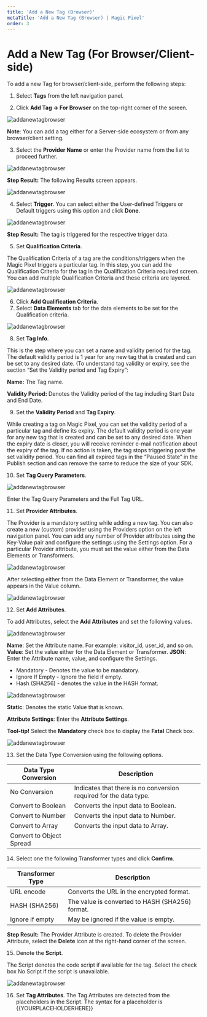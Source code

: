 ---
title: 'Add a New Tag (Browser)'
metaTitle: 'Add a New Tag (Browser) | Magic Pixel'
order: 3
---

# Add a New Tag (For Browser/Client-side)

To add a new Tag for browser/client-side, perform the following steps:

1.	Select **Tags** from the left navigation panel.

2.	Click **Add Tag -> For Browser** on the top-right corner of the screen.

![addanewtagbrowser](/images/tagsimages/addanewtagbrowser.png)

**Note**: You can add a tag either for a Server-side ecosystem or from any browser/client setting.

3.	Select the **Provider Name** or enter the Provider name from the list to proceed further.

![addanewtagbrowser](/images/tagsimages/addanewtagprovider.png)

**Step Result:** The following Results screen appears.

![addanewtagbrowser](/images/tagsimages/providerbrowser.png)

4. Select **Trigger**. 
You can select either the User-defined Triggers or Default triggers using this option and click **Done**.

![addanewtagbrowser](/images/tagsimages/choosetriggers.png)

**Step Result:** The tag is triggered for the respective trigger data.

5. Set **Qualification Criteria**.

The Qualification Criteria of a tag are the conditions/triggers when the Magic Pixel triggers a particular tag. 
In this step, you can add the Qualification Criteria for the tag in the Qualification Criteria required screen. You can add multiple Qualification Criteria and these criteria are layered.

![addanewtagbrowser](/images/tagsimages/addqualificationcriteria.png)

6. Click **Add Qualification Criteria**.
7. Select **Data Elements** tab for the data elements to be set for the Qualification criteria.

![addanewtagbrowser](/images/tagsimages/choosedataelements.png)

8. Set **Tag Info**.

This is the step where you can set a name and validity period for the tag. The default validity period is 1 year for any new tag that is created and can be set to any desired date. (To understand tag validity or expiry, see the section “Set the Validity period and Tag Expiry”:

**Name:** The Tag name.

**Validity Period:** Denotes the Validity period of the tag including Start Date and End Date.

9. Set the **Validity Period** and **Tag Expiry**.

While creating a tag on Magic Pixel, you can set the validity period of a particular tag and define its expiry. The default validity period is one year for any new tag that is created and can be set to any desired date. When the expiry date is closer, you will receive reminder e-mail notification about the expiry of the tag. If no action is taken, the tag stops triggering post the set validity period. You can find all expired tags in the “Paused State” in the Publish section and can remove the same to reduce the size of your SDK.

10. Set **Tag Query Parameters**.

![addanewtagbrowser](/images/tagsimages/taginfo.png)
 
Enter the Tag Query Parameters and the Full Tag URL.

11. Set **Provider Attributes**.

The Provider is a mandatory setting while adding a new tag. You can also create a new (custom) provider using the Providers option on the left navigation panel. You can add any number of Provider attributes using the Key-Value pair and configure the settings using the Settings option.
For a particular Provider attribute, you must set the value either from the Data Elements or Transformers.

![addanewtagbrowser](/images/tagsimages/setproviderattributes.png)

After selecting either from the Data Element or Transformer, the value appears in the Value column.

![addanewtagbrowser](/images/tagsimages/providerattributesvalues.png)

12. Set **Add Attributes**.

To add Attributes, select the **Add Attributes** and set the following values.

![addanewtagbrowser](/images/tagsimages/addattributes.png)

**Name**: Set the Attribute name. For example: visitor_id, user_id, and so on.
**Value**: Set the value either for the Data Element or Transformer.
**JSON**: Enter the Attribute name, value, and configure the Settings.
- Mandatory - Denotes the value to be mandatory.
-	Ignore If Empty - Ignore the field if empty.
-	Hash (SHA256) - denotes the value in the HASH format.

![addanewtagbrowser](/images/tagsimages/addattributesjson.png)

**Static**: Denotes the static Value that is known.

**Attribute Settings**: 
Enter the **Attribute Settings**.

**Tool-tip!** Select the **Mandatory** check box to display the **Fatal** Check box.

![addanewtagbrowser](/images/tagsimages/attributesettings.png)

13. Set the Data Type Conversion using the following options.

| Data Type Conversion      | Description |
| ----------- | ----------- |
| No Conversion     | Indicates that there is no conversion required for the data type.       |
| Convert to Boolean   | Converts the input data to Boolean.        |
| Convert to Number | Converts the input data to Number. |
| Convert to Array | Converts the input data to Array. |
| Convert to Object Spread | |

14. Select one the following Transformer types and click **Confirm**.

| Transformer Type      | Description |
| ----------- | ----------- |
| URL encode     |  Converts the URL in the encrypted format. |
| HASH (SHA256)   | The value is converted to HASH (SHA256) format.|
| Ignore if empty | May be ignored if the value is empty. |

**Step Result:** The Provider Attribute is created.
To delete the Provider Attribute, select the **Delete** icon at the right-hand corner of the screen.

15. Denote the **Script**.

The Script denotes the code script if available for the tag. Select the check box No Script if the script is unavailable.

![addanewtagbrowser](/images/tagsimages/script.png)

16. Set **Tag Attributes**.
The Tag Attributes are detected from the placeholders in the Script.
The syntax for a placeholder is {{YOURPLACEHOLDERHERE}}
